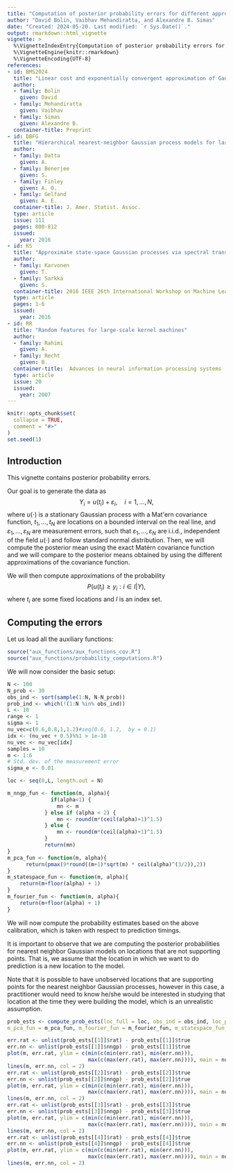 ```yaml
---
title: "Computation of posterior probability errors for different approximations of the Matérn covariance function"
author: "David Bolin, Vaibhav Mehandiratta, and Alexandre B. Simas"
date: "Created: 2024-05-20. Last modified: `r Sys.Date()`."
output: rmarkdown::html_vignette
vignette: >
  %\VignetteIndexEntry{Computation of posterior probability errors for different approximations of the Matérn covariance function}
  %\VignetteEngine{knitr::rmarkdown}
  %\VignetteEncoding{UTF-8}
references:
- id: BMS2024
  title: "Linear cost and exponentially convergent approximation of Gaussian Matérn stochastic processes"
  author:
  - family: Bolin
    given: David
  - family: Mehandiratta
    given: Vaibhav
  - family: Simas
    given: Alexandre B.
  container-title: Preprint
- id: DBFG
  title: "Hierarchical nearest-neighbor Gaussian process models for large geostatistical datasets"
  author:
  - family: Datta
    given: A.
  - family: Benerjee
    given: S. 
  - family: Finley
    given: A. O.
  - family: Gelfand
    given: A. E.
  container-title: J. Amer. Statist. Assoc.
  type: article
  issue: 111
  pages: 800-812
  issued:
    year: 2016
- id: KS
  title: "Approximate state-space Gaussian processes via spectral transformation"
  author:
  - family: Karvonen
    given: T.
  - family: Sarkkä
    given: S. 
  container-title: 2016 IEEE 26th International Workshop on Machine Learning for Signal Processing (MLSP)
  type: article
  pages: 1-6
  issued:
    year: 2016
- id: RR
  title: "Random features for large-scale kernel machines"
  author:
  - family: Rahimi
    given: A.
  - family: Recht
    given: B.
  container-title:  Advances in neural information processing systems
  type: article
  issue: 20
  issued:
    year: 2007
---
```


```r
knitr::opts_chunk$set(
  collapse = TRUE,
  comment = "#>"
)
set.seed(1)
```

## Introduction

This vignette contains posterior probability errors.

Our goal is to generate the data as 
$$Y_i = u(t_i) + \varepsilon_i,\quad i=1,\ldots,N,$$
where $u(\cdot)$ is a stationary Gaussian process with a Mat\'ern covariance function, $t_1,\ldots,t_N$ are locations on a bounded interval on the real line, and $\varepsilon_1,\ldots,\varepsilon_N$ are measurement errors, such that $\varepsilon_1,\ldots,\varepsilon_N$ are i.i.d., independent of the field $u(\cdot)$ and follow standard normal distribution. Then, we will compute the posterior mean using the exact Matérn covariance function and we will compare to the posterior means obtained by using the different approximations of the covariance function.

We will then compute approximations of the probability
$$P(u(t_i)  \geq y_i: i\in I | Y),$$
where $t_i$ are some fixed locations and $I$ is an index set.

## Computing the errors

Let us load all the auxiliary functions:

```r
source("aux_functions/aux_functions_cov.R")
source("aux_functions/probability_computations.R")
```

We will now consider the basic setup:

```r
N <- 100
N_prob <- 30
obs_ind <- sort(sample(1:N, N-N_prob))
prob_ind <- which(!(1:N %in% obs_ind))
L <- 10
range <- 1
sigma <- 1
nu_vec=c(0.6,0.8,1,1.2)#seq(0.6, 1.2,  by = 0.1)
idx <- (nu_vec + 0.5)%%1 > 1e-10
nu_vec <- nu_vec[idx]
samples = 10
m <- 1:6
# Std. dev. of the measurement error
sigma_e <- 0.01

loc <- seq(0,L, length.out = N)

m_nngp_fun <- function(m, alpha){
              if(alpha<1) {
                mn <- m
            } else if (alpha < 2) {
                mn <- round(m*(ceil(alpha)+1)^1.5)    
            } else {
                mn <- round(m*(ceil(alpha)+1)^1.5)
            }
            return(mn)
} 
m_pca_fun <- function(m, alpha){
      return(pmax(9*round((m+1)*sqrt(m) * ceil(alpha)^(3/2)),2))
}
m_statespace_fun <- function(m, alpha){
    return(m+floor(alpha) + 1)
}
m_fourier_fun <- function(m, alpha){
    return(m+floor(alpha) + 1)
}
```

We will now compute the probability estimates based on the above calibration, which is taken with respect to prediction timings.

It is important to observe that we are computing the posterior probabilities for nearest neighbor Gaussian models on locations that are not supporting points. That is, we assume that the location in which we want to do prediction is a new location to the model.

Note that it is possible to have unobserved locations that are supporting points for the nearest neighbor Gaussian processes, however in this case, a practitioner would need to know he/she would be interested in studying that location at the time they were building the model, which is an unrealistic assumption.

```r
prob_ests <- compute_prob_ests(loc_full = loc, obs_ind = obs_ind, loc_prob_idx = prob_ind, L_statespace = L, range = range, sigma = sigma, nu_vec = nu_vec, sigma_e = sigma_e, m_rat = m, m_nngp_fun = m_nngp_fun, 
m_pca_fun = m_pca_fun, m_fourier_fun = m_fourier_fun, m_statespace_fun = m_statespace_fun, samples = 10)
```
```r
err.rat <- unlist(prob_ests[[1]]$rat) - prob_ests[[1]]$true
err.nn <- unlist(prob_ests[[1]]$nngp) - prob_ests[[1]]$true
plot(m, err.rat, ylim = c(min(c(min(err.rat), min(err.nn))), 
                          max(c(max(err.rat), max(err.nn)))), main = nu_vec[1])
lines(m, err.nn, col = 2)
err.rat <- unlist(prob_ests[[2]]$rat) - prob_ests[[2]]$true
err.nn <- unlist(prob_ests[[2]]$nngp) - prob_ests[[2]]$true
plot(m, err.rat, ylim = c(min(c(min(err.rat), min(err.nn))), 
                          max(c(max(err.rat), max(err.nn)))), main = nu_vec[2])
lines(m, err.nn, col = 2)
err.rat <- unlist(prob_ests[[3]]$rat) - prob_ests[[3]]$true
err.nn <- unlist(prob_ests[[3]]$nngp) - prob_ests[[3]]$true
plot(m, err.rat, ylim = c(min(c(min(err.rat), min(err.nn))), 
                          max(c(max(err.rat), max(err.nn)))), main = nu_vec[3])
lines(m, err.nn, col = 2)
err.rat <- unlist(prob_ests[[4]]$rat) - prob_ests[[4]]$true
err.nn <- unlist(prob_ests[[4]]$nngp) - prob_ests[[4]]$true
plot(m, err.rat, ylim = c(min(c(min(err.rat), min(err.nn))), 
                          max(c(max(err.rat), max(err.nn)))), main = nu_vec[4])
lines(m, err.nn, col = 2)



```